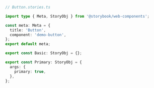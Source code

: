 ```ts
// Button.stories.ts

import type { Meta, StoryObj } from '@storybook/web-components';

const meta: Meta = {
  title: 'Button',
  component: 'demo-button',
};
export default meta;

export const Basic: StoryObj = {};

export const Primary: StoryObj = {
  args: {
    primary: true,
  },
};
```
